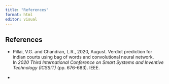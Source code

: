 ```yaml
---
title: "References"
format: html
editor: visual
---
```


## References

-   Pillai, V.G. and Chandran, L.R., 2020, August. Verdict prediction for indian courts using bag of words and convolutional neural network. In *2020 Third International Conference on Smart Systems and Inventive Technology (ICSSIT)* (pp. 676-683). IEEE.

-   
